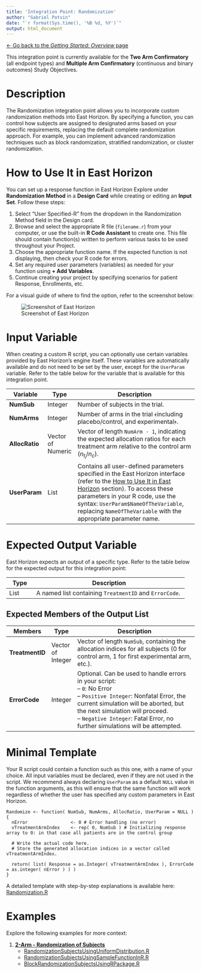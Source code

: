 ```yaml
---
title: 'Integration Point: Randomization'
author: "Gabriel Potvin"
date: "`r format(Sys.time(), '%B %d, %Y')`"
output: html_document
---
```


[$\leftarrow$ Go back to the *Getting Started: Overview* page](Overview.html)

This integration point is currently available for the **Two Arm Confirmatory** (all endpoint types) and **Multiple Arm Confirmatory** (continuous and binary outcomes) Study Objectives.

# Description

The Randomization integration point allows you to incorporate custom randomization methods into East Horizon. By specifying a function, you can control how subjects are assigned to designated arms based on your specific requirements, replacing the default complete randomization approach. For example, you can implement advanced randomization techniques such as block randomization, stratified randomization, or cluster randomization.

# How to Use It in East Horizon

You can set up a response function in East Horizon Explore under **Randomization Method** in a **Design Card** while creating or editing an **Input Set**. Follow these steps:

1. Select "User Specified-R" from the dropdown in the Randomization Method field in the Design card.
1. Browse and select the appropriate R file (`filename.r`) from your computer, or use the built-in **R Code Assistant** to create one. This file should contain function(s) written to perform various tasks to be used throughout your Project.
1. Choose the appropriate function name. If the expected function is not displaying, then check your R code for errors.
1. Set any required user parameters (variables) as needed for your function using **+ Add Variables**.
1. Continue creating your project by specifying scenarios for patient Response, Enrollments, etc.

For a visual guide of where to find the option, refer to the screenshot below:

![Screenshot of East Horizon](randomization.png)

# Input Variable

When creating a custom R script, you can optionally use certain variables provided by East Horizon's engine itself. These variables are automatically available and do not need to be set by the user, except for the `UserParam` variable. Refer to the table below for the variable that is available for this integration point.

| **Variable**   | **Type** | **Description**                                                                 |
|----------------|--------------|---------------------------------------------------------------------------------|
|**NumSub**|Integer|Number of subjects in the trial.|
|**NumArms**|Integer|Number of arms in the trial ﴾including placebo/control, and experimental﴿.|
|**AllocRatio**|Vector of Numeric|Vector of length `NumArm - 1`, indicating the expected allocation ratios for each treatment arm relative to the control arm ($n_{t_i}/n_c$).|
| **UserParam**  | List     | Contains all user-defined parameters specified in the East Horizon interface (refer to the [How to Use It in East Horizon](#how-to-use-it-in-east-horizon) section). To access these parameters in your R code, use the syntax: `UserParam$NameOfTheVariable`, replacing `NameOfTheVariable` with the appropriate parameter name. |

# Expected Output Variable

East Horizon expects an output of a specific type. Refer to the table below for the expected output for this integration point:

| **Type**  | **Description**                                                                                  |
|------------------|--------------------------------------------------------------------------------------------------|
| List  | A named list containing `TreatmentID` and `ErrorCode`.                    |

## Expected Members of the Output List

| **Members**     | **Type**  | **Description**                                                                                  |
|----------------|--------------|---------------------------------------------------------------------------------|
| **TreatmentID**   | Vector of Integer  | Vector of length `NumSub`, containing the allocation indices for all subjects (0 for control arm, 1 for first experimental arm, etc.).|
| **ErrorCode**   | Integer  | Optional. Can be used to handle errors in your script:<br>– `0`: No Error<br> – `Positive Integer`: Nonfatal Error, the current simulation will be aborted, but the next simulation will proceed.<br>– `Negative Integer`: Fatal Error, no further simulations will be attempted.                  |

# Minimal Template

Your R script could contain a function such as this one, with a name of your choice. All input variables must be declared, even if they are not used in the script. We recommend always declaring `UserParam` as a default `NULL` value in the function arguments, as this will ensure that the same function will work regardless of whether the user has specified any custom parameters in East Horizon.

```
Randomize <- function( NumSub, NumArms, AllocRatio, UserParam = NULL )
{
  nError        	    <- 0 # Error handling (no error)
  vTreatmentArmIndex 	<- rep( 0, NumSub ) # Initializing response array to 0: in that case all patients are in the control group
  
  # Write the actual code here.
  # Store the generated allocation indices in a vector called vTreatmentArmIndex.

  return( list( Response = as.Integer( vTreatmentArmIndex ), ErrorCode = as.integer( nError ) ) )
}
```

A detailed template with step-by-step explanations is available here: [Randomization.R](https://github.com/Cytel-Inc/CyneRgy/blob/main/inst/Templates/Randomization.R) 

# Examples

Explore the following examples for more context:

1. [**2-Arm - Randomization of Subjects**](PatientRandomization.html)
    - [RandomizationSubjectsUsingUniformDistribution.R](https://github.com/Cytel-Inc/CyneRgy/blob/main/inst/Examples/RandomizeSubjects/RCode/RandomizationSubjectsUsingUniformDistribution.R)
    - [RandomizationSubjectsUsingSampleFunctionInR.R](https://github.com/Cytel-Inc/CyneRgy/blob/main/inst/Examples/RandomizeSubjects/RCode/RandomizationSubjectsUsingSampleFunctionInR.R)
    - [BlockRandomizationSubjectsUsingRPackage.R](https://github.com/Cytel-Inc/CyneRgy/blob/main/inst/Examples/RandomizeSubjects/RCode/BlockRandomizationSubjectsUsingRPackage.R)


